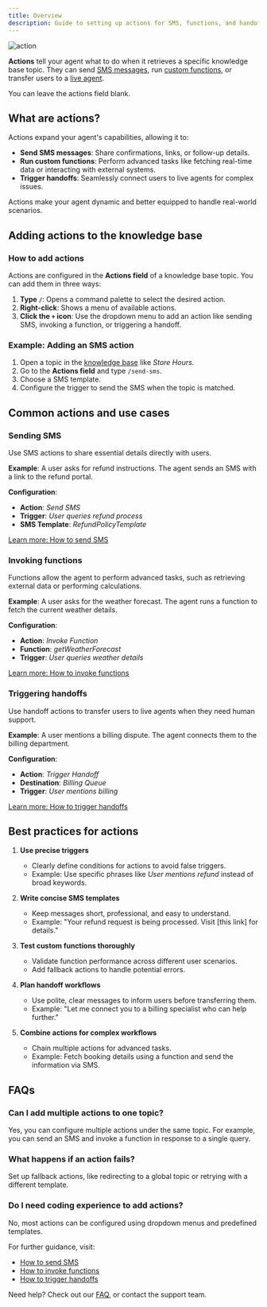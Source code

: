 ```yaml
---
title: Overview
description: Guide to setting up actions for SMS, functions, and handoffs
---
```


![action](/images/action.png)

**Actions** tell your agent what to do when it retrieves a specific knowledge base topic. They can send [SMS messages](./send-sms), run [custom functions](./function-call), or transfer users to a [live agent](./handoff).

<Tip> You can leave the actions field blank. </Tip>

## What are actions?

Actions expand your agent's capabilities, allowing it to:

- **Send SMS messages**: Share confirmations, links, or follow-up details.
- **Run custom functions**: Perform advanced tasks like fetching real-time data or interacting with external systems.
- **Trigger handoffs**: Seamlessly connect users to live agents for complex issues.

Actions make your agent dynamic and better equipped to handle real-world scenarios.

## Adding actions to the knowledge base

### How to add actions
Actions are configured in the **Actions field** of a knowledge base topic. You can add them in three ways:

1. **Type `/`**: Opens a command palette to select the desired action.
2. **Right-click**: Shows a menu of available actions.
3. **Click the `+` icon**: Use the dropdown menu to add an action like sending SMS, invoking a function, or triggering a handoff.

### Example: Adding an SMS action
1. Open a topic in the [knowledge base](/knowledge-base/introduction) like *Store Hours*.
2. Go to the **Actions field** and type `/send-sms`.
3. Choose a SMS template.
4. Configure the trigger to send the SMS when the topic is matched.

## Common actions and use cases

### Sending SMS
Use SMS actions to share essential details directly with users.

**Example**:
A user asks for refund instructions. The agent sends an SMS with a link to the refund portal.

**Configuration**:
- **Action**: *Send SMS*
- **Trigger**: *User queries refund process*
- **SMS Template**: *RefundPolicyTemplate*

[Learn more: How to send SMS](/knowledge-base/how-to-setup-action/send-sms)

### Invoking functions
Functions allow the agent to perform advanced tasks, such as retrieving external data or performing calculations.

**Example**:
A user asks for the weather forecast. The agent runs a function to fetch the current weather details.

**Configuration**:
- **Action**: *Invoke Function*
- **Function**: *getWeatherForecast*
- **Trigger**: *User queries weather details*

[Learn more: How to invoke functions](/knowledge-base/how-to-setup-action/function-call)

### Triggering handoffs
Use handoff actions to transfer users to live agents when they need human support.

**Example**:
A user mentions a billing dispute. The agent connects them to the billing department.

**Configuration**:
- **Action**: *Trigger Handoff*
- **Destination**: *Billing Queue*
- **Trigger**: *User mentions billing*

[Learn more: How to trigger handoffs](/knowledge-base/how-to-setup-action/handoff)

## Best practices for actions

1. **Use precise triggers**
   - Clearly define conditions for actions to avoid false triggers.
   - Example: Use specific phrases like *User mentions refund* instead of broad keywords.

2. **Write concise SMS templates**
   - Keep messages short, professional, and easy to understand.
   - Example: "Your refund request is being processed. Visit [this link] for details."

3. **Test custom functions thoroughly**
   - Validate function performance across different user scenarios.
   - Add fallback actions to handle potential errors.

4. **Plan handoff workflows**
   - Use polite, clear messages to inform users before transferring them.
   - Example: "Let me connect you to a billing specialist who can help further."

5. **Combine actions for complex workflows**
   - Chain multiple actions for advanced tasks.
   - Example: Fetch booking details using a function and send the information via SMS.

## FAQs

### Can I add multiple actions to one topic?
Yes, you can configure multiple actions under the same topic. For example, you can send an SMS and invoke a function in response to a single query.

### What happens if an action fails?
Set up fallback actions, like redirecting to a global topic or retrying with a different template.

### Do I need coding experience to add actions?
No, most actions can be configured using dropdown menus and predefined templates.

For further guidance, visit:
- [How to send SMS](./send-sms)
- [How to invoke functions](./function-call)
- [How to trigger handoffs](./handoff)

Need help? Check out our [FAQ](/troubleshoot/faq), or contact the support team.